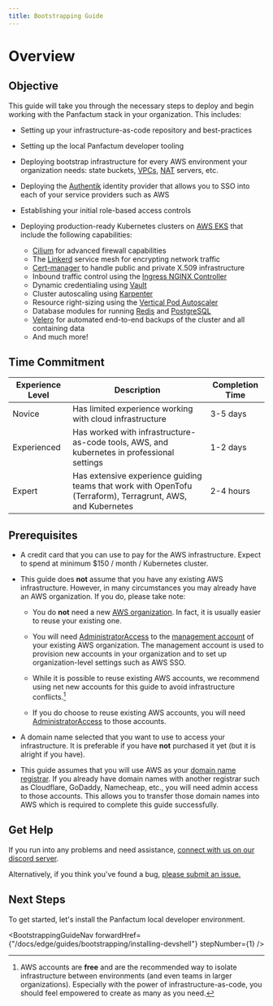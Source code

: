 ```yaml
---
title: Bootstrapping Guide
---
```



# Overview

## Objective

This guide will take you through the necessary steps to deploy and begin working
with the Panfactum stack in your organization. This includes:

- Setting up your infrastructure-as-code repository and best-practices

- Setting up the local Panfactum developer tooling

- Deploying bootstrap infrastructure for every AWS environment your organization needs: state buckets, [VPCs](https://docs.aws.amazon.com/vpc/),
  [NAT](https://en.wikipedia.org/wiki/Network_address_translation) servers, etc.

- Deploying the [Authentik](https://docs.goauthentik.io/docs) identity provider that allows you to SSO into each of your service providers such as AWS

- Establishing your initial role-based access controls

- Deploying production-ready Kubernetes clusters on [AWS EKS](https://aws.amazon.com/eks/) that include the following capabilities:
  - [Cilium](https://docs.cilium.io/en/stable/) for advanced firewall capabilities
  - The [Linkerd](https://linkerd.io/) service mesh for encrypting network traffic
  - [Cert-manager](https://cert-manager.io/docs/) to handle public and private X.509 infrastructure
  - Inbound traffic control using the [Ingress NGINX Controller](https://kubernetes.github.io/ingress-nginx/)
  - Dynamic credentialing using [Vault](https://www.vaultproject.io/)
  - Cluster autoscaling using [Karpenter](https://karpenter.sh/)
  - Resource right-sizing using the [Vertical Pod Autoscaler](https://github.com/kubernetes/autoscaler/tree/master/vertical-pod-autoscaler)
  - Database modules for running [Redis](https://redis.io/) and [PostgreSQL](https://www.postgresql.org/)
  - [Velero](https://velero.io/) for automated end-to-end backups of the cluster and all containing data
  - And much more!

## Time Commitment

| Experience Level | Description                                                                                                 | Completion Time |
| ---------------- | ----------------------------------------------------------------------------------------------------------- | --------------- |
| Novice           | Has limited experience working with cloud infrastructure                                                    | 3-5 days        |
| Experienced      | Has worked with infrastructure-as-code tools, AWS, and kubernetes in professional settings                  | 1-2 days        |
| Expert           | Has extensive experience guiding teams that work with OpenTofu (Terraform), Terragrunt, AWS, and Kubernetes | 2-4 hours       |

## Prerequisites

- A credit card that you can use to pay for the AWS infrastructure. Expect to spend at minimum \$150 / month / Kubernetes cluster.

- This guide does **not** assume that you have any existing AWS infrastructure. However, in many
  circumstances you may already have an AWS organization. If you do, please take note:

  - You do **not** need a new [AWS organization](https://docs.aws.amazon.com/organizations/latest/userguide/orgs_introduction.html).
    In fact, it is usually easier to reuse your existing one.

  - You will need [AdministratorAccess](https://docs.aws.amazon.com/aws-managed-policy/latest/reference/AdministratorAccess.html) to the [management account](https://docs.aws.amazon.com/organizations/latest/userguide/orgs_getting-started_concepts.html) of your existing AWS organization. The
    management account is used to provision new accounts in your organization and to set up organization-level settings such as AWS SSO.

  - While it is possible to reuse existing AWS accounts, we recommend using net new accounts for this guide to avoid infrastructure
    conflicts.[^1]

  - If you do choose to reuse existing AWS accounts, you will need [AdministratorAccess](https://docs.aws.amazon.com/aws-managed-policy/latest/reference/AdministratorAccess.html) to
    those accounts.

- A domain name selected that you want to use to access your infrastructure. It is preferable if you have **not**
  purchased it yet (but it is alright if you have).

- This guide assumes that you will use AWS as your [domain name registrar](https://www.cloudflare.com/learning/dns/glossary/what-is-a-domain-name-registrar/). If you
  already have domain names with another registrar such as Cloudflare, GoDaddy, Namecheap, etc., you will need admin access to those accounts. This
  allows you to transfer those domain names into AWS which is required to complete this guide successfully.

[^1]:
    AWS accounts are **free** and are the recommended way to isolate infrastructure between environments (and even teams in larger organizations).
    Especially with the power of infrastructure-as-code, you should feel empowered to create as many as you need.

## Get Help

If you run into any problems and need assistance, [connect with us on our discord server](__discordServerLink__).

Alternatively, if you think you've found a bug, [please submit an issue.](https://github.com/Panfactum/stack/issues)

## Next Steps

To get started, let's install the Panfactum local developer environment.

<BootstrappingGuideNav
  forwardHref={"/docs/edge/guides/bootstrapping/installing-devshell"}
  stepNumber={1}
/>
